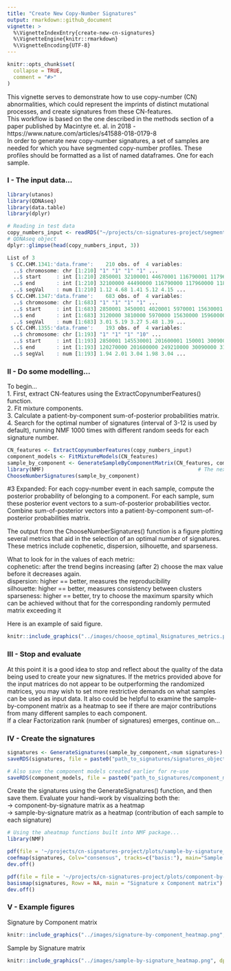 ```yaml
---
title: "Create New Copy-Number Signatures"
output: rmarkdown::github_document
vignette: >
  %\VignetteIndexEntry{create-new-cn-signatures}
  %\VignetteEngine{knitr::rmarkdown}
  %\VignetteEncoding{UTF-8}
---
```


```r
knitr::opts_chunk$set(
  collapse = TRUE,
  comment = "#>"
)
```

This vignette serves to demonstrate how to use copy-number (CN) abnormalities, which could represent the imprints of distinct mutational processes, and create signatures from these CN-features.  
This workflow is based on the one described in the methods section of a paper published by Macintyre et. al. in 2018 - https://www.nature.com/articles/s41588-018-0179-8  
In order to generate new copy-number signatures, a set of samples are needed for which you have segmented copy-number profiles.
These profiles should be formatted as a list of named dataframes. One for each sample.

### I - The input data...

```r
library(utanos)
library(QDNAseq)
library(data.table)
library(dplyr)

# Reading in test data
copy_numbers_input <- readRDS("~/projects/cn-signatures-project/segmented_aCNs.rds")
# QDNAseq object
dplyr::glimpse(head(copy_numbers_input, 3))

List of 3
 $ CC.CHM.1341:'data.frame':	210 obs. of  4 variables:
  ..$ chromosome: chr [1:210] "1" "1" "1" "1" ...
  ..$ start     : int [1:210] 2850001 32100001 44670001 116790001 117960001 118740001 119010001 145530001 171090001 171660001 ...
  ..$ end       : int [1:210] 32100000 44490000 116790000 117960000 118740000 119010000 120270000 171090000 171660000 172530000 ...
  ..$ segVal    : num [1:210] 1.12 4.68 1.41 5.12 4.15 ...
 $ CC.CHM.1347:'data.frame':	683 obs. of  4 variables:
  ..$ chromosome: chr [1:683] "1" "1" "1" "1" ...
  ..$ start     : int [1:683] 2850001 3450001 4020001 5970001 15630001 15960001 18030001 19200001 22020001 23340001 ...
  ..$ end       : int [1:683] 3120000 3810000 5970000 15630000 15960000 18030000 19200000 21840000 23340000 23910000 ...
  ..$ segVal    : num [1:683] 3.01 5.19 3.27 5.48 1.39 ...
 $ CC.CHM.1355:'data.frame':	193 obs. of  4 variables:
  ..$ chromosome: chr [1:193] "1" "1" "1" "10" ...
  ..$ start     : int [1:193] 2850001 145530001 201600001 150001 30090001 31500001 33690001 34230001 42960001 106230001 ...
  ..$ end       : int [1:193] 120270000 201600000 249210000 30090000 31500000 33690000 34230000 38430000 106230000 111540000 ...
  ..$ segVal    : num [1:193] 1.94 2.01 3.04 1.98 3.04 ...

```

### II - Do some modelling...

To begin...  
1. First, extract CN-features using the ExtractCopynumberFeatures() function.  
2. Fit mixture components.  
3. Calculate a patient-by-component sum-of-posterior probabilities matrix.  
4. Search for the optimal number of signatures (interval of 3-12 is used by default), running NMF 1000 times with different random seeds for each signature number.  

```r
CN_features <- ExtractCopynumberFeatures(copy_numbers_input)
component_models <- FitMixtureModels(CN_features)
sample_by_component <- GenerateSampleByComponentMatrix(CN_features, component_models)
library(NMF)                                                  # The next function contains a method that MUST have NMF loaded, it is a known issue
ChooseNumberSignatures(sample_by_component)

```


#3 Expanded: For each copy-number event in each sample, compute the posterior probability of belonging to a component. For each sample, sum these posterior event vectors to a sum-of-posterior probabilities vector. Combine sum-of-posterior vectors into a patient-by-component sum-of-posterior probabilities matrix.  
  
  
The output from the ChooseNumberSignatures() function is a figure plotting several metrics that aid in the selection of an optimal number of signatures.
These metrics include cophenetic, dispersion, silhouette, and sparseness.  
  
What to look for in the values of each metric:  
cophenetic: after the trend begins increasing (after 2) choose the max value before it decreases again.  
dispersion: higher == better, measures the reproducibility  
silhouette: higher == better, measures consistency between clusters  
sparseness: higher == better, try to choose the maximum sparsity which can be achieved without that for the corresponding randomly permuted matrix exceeding it 
  
Here is an example of said figure.  
```r
knitr::include_graphics("../images/choose_optimal_Nsignatures_metrics.png", dpi = 200)
```
  
  
### III - Stop and evaluate

At this point it is a good idea to stop and reflect about the quality of the data being used to create your new signatures.
If the metrics provided above for the input matrices do not appear to be outperforming the randomized matrices, you may wish to set more restrictive demands on what samples can be used as input data.
It also could be helpful to examine the sample-by-component matrix as a heatmap to see if there are  major contributions from many different samples to each component.  
If a clear Factorization rank (number of signatures) emerges, continue on...
  
### IV - Create the signatures
  
```r
signatures <- GenerateSignatures(sample_by_component,<num signatures>)
saveRDS(signatures, file = paste0("path_to_signatures/signatures_object.rds"))

# Also save the component models created earlier for re-use
saveRDS(component_models, file = paste0("path_to_signatures/component_models_object.rds"))
```
  
Create the signatures using the GenerateSignatures() function, and then save them.
Evaluate your handi-work by visualizing both the:  
-> component-by-signature matrix as a heatmap  
-> sample-by-signature matrix as a heatmap (contribution of each sample to each signature)  
  
```r
# Using the aheatmap functions built into NMF package...
library(NMF)

pdf(file = '~/projects/cn-signatures-project/plots/sample-by-signature_heatmap.pdf', 7, 7, onefile = FALSE)
coefmap(signatures, Colv="consensus", tracks=c("basis:"), main="Sample x Signature matrix")
dev.off()

pdf(file = file = '~/projects/cn-signatures-project/plots/component-by-signature_heatmap.pdf', 7, 7, onefile = FALSE)
basismap(signatures, Rowv = NA, main = "Signature x Component matrix")
dev.off()
```
  
  
### V - Example figures
  
Signature by Component matrix  
```r
knitr::include_graphics("../images/signature-by-component_heatmap.png", dpi = 300)
```
  
  
Sample by Signature matrix  
```r
knitr::include_graphics("../images/sample-by-signature_heatmap.png", dpi = 300)
```
  
  
  
